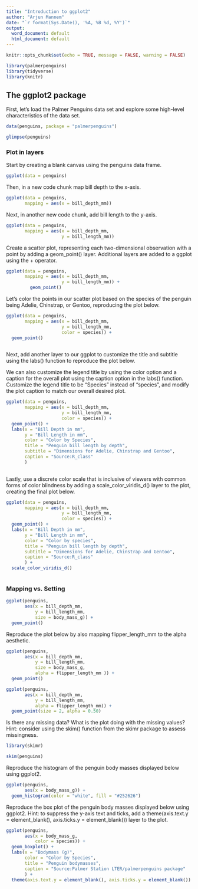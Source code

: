 ---
title: "Introduction to ggplot2"
author: "Arjun Mannem"
date: "`r format(Sys.Date(), '%A, %B %d, %Y')`"
output:
  word_document: default
  html_document: default
---

```{r setup, include=FALSE}
knitr::opts_chunk$set(echo = TRUE, message = FALSE, warning = FALSE)
```

```{r}
library(palmerpenguins)
library(tidyverse)
library(knitr)
```

## The ggplot2 package

First, let’s load the Palmer Penguins data set and explore some high-level characteristics of the data set.

```{r}
data(penguins, package = "palmerpenguins")

glimpse(penguins)
```

### Plot in layers

Start by creating a blank canvas using the penguins data frame.

```{r}
ggplot(data = penguins)
```

Then, in a new code chunk map bill depth to the x-axis.

```{r}
ggplot(data = penguins,
       mapping = aes(x = bill_depth_mm))
```

Next, in another new code chunk, add bill length to the y-axis.

```{r}
ggplot(data = penguins,
       mapping = aes(x = bill_depth_mm,
                     y = bill_length_mm))
```


Create a scatter plot, representing each two-dimensional observation with a point by adding a geom_point() layer. Additional layers are added to a ggplot using the + operator.

```{r}
ggplot(data = penguins,
       mapping = aes(x = bill_depth_mm,
                     y = bill_length_mm)) + 
         geom_point()
```

Let’s color the points in our scatter plot based on the species of the penguin being Adelie, Chinstrap, or Gentoo, reproducing the plot below.

```{r}
ggplot(data = penguins,
       mapping = aes(x = bill_depth_mm,
                     y = bill_length_mm,
                     color = species)) +
  geom_point() 
  
```

Next, add another layer to our ggplot to customize the title and subtitle using the labs() function to reproduce the plot below.

We can also customize the legend title by using the color option and a caption for the overall plot using the caption option in the labs() function. Customize the legend title to be “Species” instead of “species”, and modify the plot caption to match our overall desired plot.

```{r}
ggplot(data = penguins,
       mapping = aes(x = bill_depth_mm,
                     y = bill_length_mm,
                     color = species)) +
  geom_point() +
  labs(x = "Bill Depth in mm",
       y = "Bill Length in mm",
       color = "Color by Species",
       title = "Penguin bill length by depth",
       subtitle = "Dimensions for Adelie, Chinstrap and Gentoo",
       caption = "Source:R_class"
       ) 
  
```

Lastly, use a discrete color scale that is inclusive of viewers with common forms of color blindness by adding a scale_color_viridis_d() layer to the plot, creating the final plot below.

```{r}
ggplot(data = penguins,
       mapping = aes(x = bill_depth_mm,
                     y = bill_length_mm,
                     color = species)) +
  geom_point() +
  labs(x = "Bill Depth in mm",
       y = "Bill Length in mm",
       color = "Color by species",
       title = "Penguin bill length by depth",
       subtitle = "Dimensions for Adelie, Chinstrap and Gentoo",
       caption = "Source:R_class"
       ) +
  scale_color_viridis_d()
  
```


### Mapping vs. Setting

```{r}
ggplot(penguins,
       aes(x = bill_depth_mm,
           y = bill_length_mm,
           size = body_mass_g)) + 
  geom_point()
```

Reproduce the plot below by also mapping flipper_length_mm to the alpha aesthetic.

```{r}
ggplot(penguins,
       aes(x = bill_depth_mm,
           y = bill_length_mm,
           size = body_mass_g,
           alpha = flipper_length_mm )) + 
  geom_point()
```

```{r}
ggplot(penguins,
       aes(x = bill_depth_mm,
           y = bill_length_mm,
           alpha = flipper_length_mm)) + 
  geom_point(size = 2, alpha = 0.50)
```


Is there any missing data? What is the plot doing with the missing values? Hint: consider using the skim() function from the skimr package to assess missingness.

```{r}
library(skimr)

skim(penguins)
```

Reproduce the histogram of the penguin body masses displayed below using ggplot2.

```{r}
ggplot(penguins,
       aes(x = body_mass_g)) + 
  geom_histogram(color = "white", fill = "#252626")
```

Reproduce the box plot of the penguin body masses displayed below using ggplot2. 
Hint: to suppress the y-axis text and ticks, add a theme(axis.text.y = element_blank(), axis.ticks.y = element_blank()) layer to the plot.

```{r}
ggplot(penguins,
       aes(x = body_mass_g,
           color = species)) + 
  geom_boxplot() +
  labs(x = "Bodymass (g)",
       color = "Color by Species",
       title = "Penguin bodymasses",
       caption = "Source:Palmer Station LTER/palmerpenguins package"
       ) +
  theme(axis.text.y = element_blank(), axis.ticks.y = element_blank())
```


